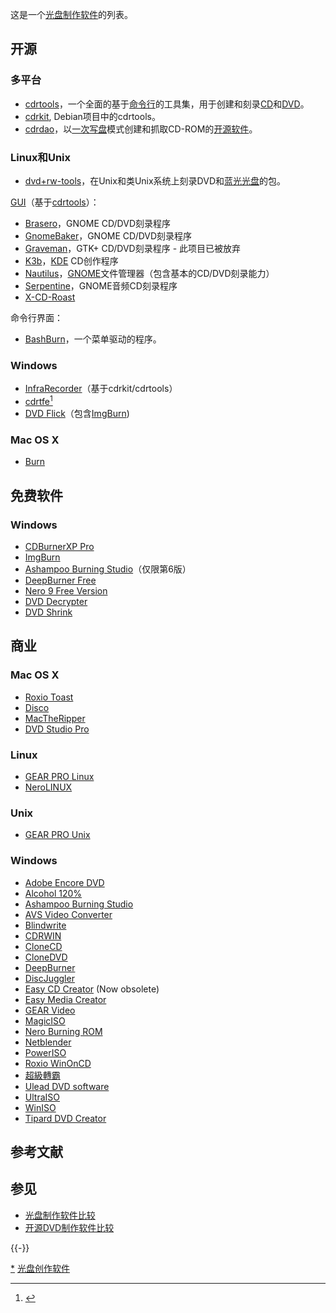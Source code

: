 {{NoteTA |G1 = IT}}

这是一个[[光盘制作软件|光盘制作软件]]的列表。

== 开源 ==
=== 多平台 ===
* [[cdrtools|cdrtools]]，一个全面的基于[[命令行|命令行]]的工具集，用于创建和刻录[[CD|CD]]和[[DVD|DVD]]。
* [[cdrkit|cdrkit]], Debian项目中的cdrtools。
* [[cdrdao|cdrdao]]，以[[一次写盘|一次写盘]]模式创建和抓取CD-ROM的[[开源软件|开源软件]]。

=== Linux和Unix ===
* [[dvd+rw-tools|dvd+rw-tools]]，在Unix和类Unix系统上刻录DVD和[[蓝光光盘|蓝光光盘]]的包。

;[[GUI|GUI]]（基于[[cdrtools|cdrtools]]）：
* [[Brasero|Brasero]]，GNOME CD/DVD刻录程序
* [[GnomeBaker|GnomeBaker]]，GNOME CD/DVD刻录程序
* [[Graveman|Graveman]]，GTK+ CD/DVD刻录程序 - 此项目已被放弃
* [[K3b|K3b]]，[[KDE|KDE]] CD创作程序
* [[Nautilus|Nautilus]]，[[GNOME|GNOME]]文件管理器（包含基本的CD/DVD刻录能力）
* [[Serpentine|Serpentine]]，GNOME音频CD刻录程序
* [[X-CD-Roast|X-CD-Roast]]

;命令行界面：
* [[BashBurn|BashBurn]]，一个菜单驱动的程序。

=== Windows ===
* [[InfraRecorder|InfraRecorder]]（基于cdrkit/cdrtools）
* [[cdrtfe|cdrtfe]]<ref>{{Cite web |url=http://www.pcwelt.de/downloads/backup_brennen/brennen/153304/cdrtfe/ |title=存档副本 |accessdate=2009-09-04 |archive-date=2009-05-22 |archive-url=https://web.archive.org/web/20090522075749/http://www.pcwelt.de/downloads/backup_brennen/brennen/153304/cdrtfe/ |dead-url=no }}</ref>
* [[DVD_Flick|DVD Flick]]（包含[[ImgBurn|ImgBurn]])

=== Mac OS X ===
* [[Burn_(software)|Burn]]

== 免费软件 ==
=== Windows ===
* [[CDBurnerXP_Pro|CDBurnerXP Pro]]
* [[ImgBurn|ImgBurn]]
* [[Ashampoo_Burning_Studio|Ashampoo Burning Studio]]（仅限第6版）
* [[DeepBurner|DeepBurner Free]]
* [[Nero_AG|Nero 9 Free Version]]
* [[DVD_Decrypter|DVD Decrypter]]
* [[DVD_Shrink|DVD Shrink]]

== 商业 ==
=== Mac OS X ===
* [[Roxio_Toast|Roxio Toast]]
* [[Disco_(software)|Disco]]
* [[MacTheRipper|MacTheRipper]]
* [[DVD_Studio_Pro|DVD Studio Pro]]

=== Linux ===
* [[GEAR_PRO_Linux|GEAR PRO Linux]]
* [[Nero_Burning_ROM#Linux_versions|NeroLINUX]]

=== Unix ===
* [[GEAR_PRO_Unix|GEAR PRO Unix]]

=== Windows ===
* [[Adobe_Encore_DVD|Adobe Encore DVD]]
* [[Alcohol_120%|Alcohol 120%]]
* [[Ashampoo_Burning_Studio|Ashampoo Burning Studio]]
* [[AVS_Video_Converter|AVS Video Converter]]
* [[Blindwrite|Blindwrite]]
* [[CDRWIN|CDRWIN]]
* [[CloneCD|CloneCD]]
* [[CloneDVD|CloneDVD]]
* [[DeepBurner|DeepBurner]]
* [[DiscJuggler|DiscJuggler]]
* [[Easy_CD_Creator|Easy CD Creator]] (Now obsolete)
* [[Easy_Media_Creator|Easy Media Creator]]
* [[GEAR_Video|GEAR Video]]
* [[MagicISO|MagicISO]]
* [[Nero_Burning_ROM|Nero Burning ROM]]
* [[Netblender|Netblender]]
* [[PowerISO|PowerISO]]
* [[Roxio|Roxio WinOnCD]]
* [[超級轉霸|超級轉霸]]
* [[Ulead_Systems|Ulead DVD software]]
* [[UltraISO|UltraISO]]
* [[WinISO|WinISO]]
* [[Tipard_DVD_Creator|Tipard DVD Creator]]

== 参考文献 ==
{{Reflist|2}}

== 参见 ==
* [[光盘制作软件比较|光盘制作软件比较]]
* [[开源DVD制作软件比较|开源DVD制作软件比较]]

{{-}}
{{光盘制作软件}}

[[Category:光盘创作软件|*]]
[[Category:软件列表|光盘创作软件]]